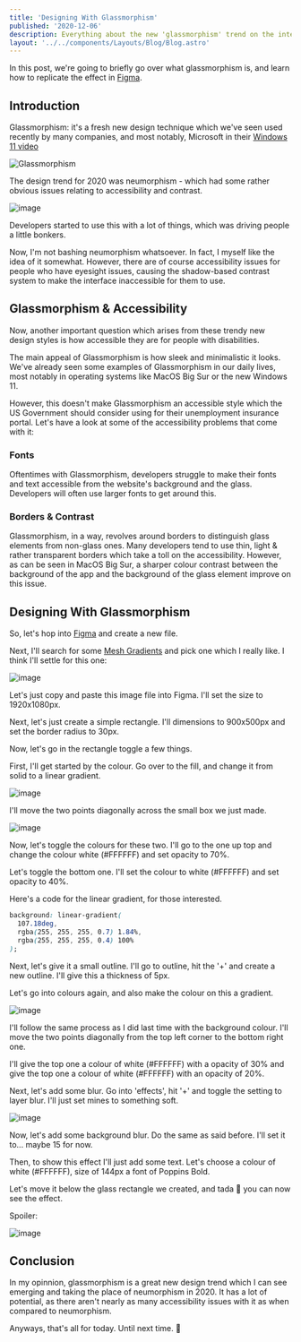 ```yaml
---
title: 'Designing With Glassmorphism'
published: '2020-12-06'
description: Everything about the new 'glassmorphism' trend on the internet'
layout: '../../components/Layouts/Blog/Blog.astro'
---
```


In this post, we're going to briefly go over what glassmorphism is, and learn how to replicate the effect in [Figma].

## Introduction

Glassmorphism: it's a fresh new design technique which we've seen used recently by many companies, and most notably, Microsoft in their [Windows 11 video](https://youtu.be/Uh9643c2P6k)

![Glassmorphism](https://user-images.githubusercontent.com/69592270/148622494-a881bd5c-ec23-4596-afa1-d4ed2340ad99.gif)

The design trend for 2020 was neumorphism - which had some rather obvious issues relating to accessibility and contrast.

![image](https://user-images.githubusercontent.com/69592270/148622615-37ca0de5-fbdf-4301-acf5-c306db2e0d8f.png)

Developers started to use this with a lot of things, which was driving people a little bonkers.

Now, I'm not bashing neumorphism whatsoever. In fact, I myself like the idea of it somewhat. However, there are of course accessibility issues for people who have eyesight issues, causing the shadow-based contrast system to make the interface inaccessible for them to use.

## Glassmorphism & Accessibility

Now, another important question which arises from these trendy new design styles is how accessible they are for people with disabilities.

The main appeal of Glassmorphism is how sleek and minimalistic it looks. We've already seen some examples of Glassmorphism in our daily lives, most notably in operating systems like MacOS Big Sur or the new Windows 11.

However, this doesn't make Glassmorphism an accessible style which the US Government should consider using for their unemployment insurance portal. Let's have a look at some of the accessibility problems that come with it:

### Fonts

Oftentimes with Glassmorphism, developers struggle to make their fonts and text accessible from the website's background and the glass. Developers will often use larger fonts to get around this.

### Borders & Contrast

Glassmorphism, in a way, revolves around borders to distinguish glass elements from non-glass ones. Many developers tend to use thin, light & rather transparent borders which take a toll on the accessibility. However, as can be seen in MacOS Big Sur, a sharper colour contrast between the background of the app and the background of the glass element improve on this issue.

## Designing With Glassmorphism

So, let's hop into [Figma] and create a new file.

Next, I'll search for some [Mesh Gradients] and pick one which I really like. I think I'll settle for this one:

![image](https://user-images.githubusercontent.com/69592270/101304060-72ff5b00-380d-11eb-8c58-a3172d791c9c.png)

Let's just copy and paste this image file into Figma. I'll set the size to 1920x1080px.

Next, let's just create a simple rectangle. I'll dimensions to 900x500px and set the border radius to 30px.

Now, let's go in the rectangle toggle a few things.

First, I'll get started by the colour. Go over to the fill, and change it from solid to a linear gradient.

![image](https://user-images.githubusercontent.com/69592270/101304659-c7570a80-380e-11eb-9fff-9f7045dd3fd7.png)

I'll move the two points diagonally across the small box we just made.

![image](https://user-images.githubusercontent.com/69592270/101304677-d6d65380-380e-11eb-9ba9-64451b0d3d91.png)

Now, let's toggle the colours for these two. I'll go to the one up top and change the colour white (#FFFFFF) and set opacity to 70%.

Let's toggle the bottom one. I'll set the colour to white (#FFFFFF) and set opacity to 40%.

Here's a code for the linear gradient, for those interested.

```css:gradient.css
background: linear-gradient(
  107.18deg,
  rgba(255, 255, 255, 0.7) 1.84%,
  rgba(255, 255, 255, 0.4) 100%
);
```

Next, let's give it a small outline. I'll go to outline, hit the '+' and create a new outline. I'll give this a thickness of 5px.

Let's go into colours again, and also make the colour on this a gradient.

![image](https://user-images.githubusercontent.com/69592270/101304659-c7570a80-380e-11eb-9fff-9f7045dd3fd7.png)

I'll follow the same process as I did last time with the background colour. I'll move the two points diagonally from the top left corner to the bottom right one.

I'll give the top one a colour of white (#FFFFFF) with a opacity of 30% and give the top one a colour of white (#FFFFFF) with an opacity of 20%.

Next, let's add some blur. Go into 'effects', hit '+' and toggle the setting to layer blur. I'll just set mines to something soft.

![image](https://user-images.githubusercontent.com/69592270/101305354-7f38e780-3810-11eb-99ec-5f25b07a6594.png)

Now, let's add some background blur. Do the same as said before. I'll set it to... maybe 15 for now.

Then, to show this effect I'll just add some text. Let's choose a colour of white (#FFFFFF), size of 144px a font of Poppins Bold.

Let's move it below the glass rectangle we created, and tada :tada: you can now see the effect.

Spoiler:

![image](https://user-images.githubusercontent.com/69592270/101305713-451c1580-3811-11eb-822b-973faa5c740e.png)

## Conclusion

In my opinnion, glassmorphism is a great new design trend which I can see emerging and taking the place of neumorphism in 2020. It has a lot of potential, as there aren't nearly as many accessibility issues with it as when compared to neumorphism.

Anyways, that's all for today. Until next time. 👋

[figma]: https://figma.com
[mesh gradients]: https://duckduckgo.com/?q=mesh+gradients&t=brave&atb=v248-7&iax=images&ia=images
[tutorial]: https://www.youtube.com/watch?v=0cmVsdOFyiI
[dribbble design post]: https://dribbble.com/shots/14714519-Glassmorphism-Resturaunt-Landing-Page
[figma board]: https://www.figma.com/file/ivRYzAHY3CXDWB3MzHXUJo/Glassmorphism?node-id=4%3A0
[first one]: https://www.figma.com/file/uBv1BSHYEOmJSndLVIESZc/Maharaja?node-id=0%3A1
